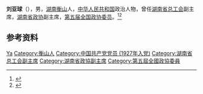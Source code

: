 '''刘亚球'''（{{bd|1904年|11月2日|1984年|2月}}），男，[[湖南|湖南]][[衡山|衡山]]人，[[中华人民共和国|中华人民共和国]]政治人物，曾任[[湖南省总工会|湖南省总工会]]副主席，[[湖南省政协|湖南省政协]]副主席，[[第五届全国政协委员|第五届全国政协委员]]。<ref>{{Cite book|title=湖南大辞典|author=禹舜主编; 朱益民, 姚洪波, 易延绶等副主编|publisher=新华出版社|year=1995|isbn=|location=北京|pages=}}</ref><ref>{{Cite book|title=湖南百科全书|author=禹舜主编; 洪期钧副主编|publisher=岳麓书社|year=1999|isbn=|location=长沙|pages=}}</ref>

== 参考资料 ==
{{reflist}}

{{中国人物小作品}}

{{Authority control}}
{{DEFAULTSORT:Liu刘}}
[[Category:刘姓|Ya]]
[[Category:衡山人|Category:衡山人]]
[[Category:中国共产党党员_(1927年入党)|Category:中国共产党党员 (1927年入党)]]
[[Category:湖南省总工会副主席|Category:湖南省总工会副主席]]
[[Category:湖南省政協副主席|Category:湖南省政協副主席]]
[[Category:第五屆全國政協委員|Category:第五屆全國政協委員]]